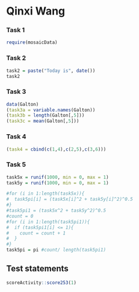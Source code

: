 # Qinxi Wang

### Task 1

```r
require(mosaicData)
```

### Task 2

```r
task2 = paste("Today is", date())
task2
```


### Task 3
```r
data(Galton)
(task3a = variable.names(Galton))
(task3b = length(Galton[,5]))
(task3c = mean(Galton[,5]))
```


### Task 4
```r
(task4 = cbind(c(1,4),c(2,5),c(3,6)))
```


### Task 5
```r
task5x = runif(1000, min = 0, max = 1)
task5y = runif(1000, min = 0, max = 1)

#for (i in 1:length(task5x)){
#  task5pi[i] = (task5x[i]^2 + task5y[i]^2)^0.5
#}
#task5pi1 = (task5x^2 + task5y^2)^0.5
#count = 0
#for (i in 1:length(task5pi1)){
#  if (task5pi1[i] <= 1){
#    count = count + 1
#  }
#}
task5pi = pi #count/ length(task5pi1)
```


## Test statements

```r
scoreActivity::score253(1)
```